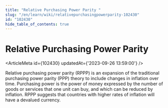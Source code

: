 ```yaml
---
title: "Relative Purchasing Power Parity "
slug: "/en/learn/wiki/relativepurchasingpowerparity-102430"
id: "102430"
hide_table_of_contents: true
---
```



# Relative Purchasing Power Parity 

<ArticleMeta id={102430} updatedAt={'2023-09-26 13:59:00'} />
<div className='border-solid border-b border-t-0 my-4 border-[var(--ifm-color-gray-300)]' />

Relative purchasing power parity (RPPP) is an expansion of the traditional purchasing power parity (PPP) theory to include changes in inflation over time. Purchasing power is the power of money expressed by the number of goods or services that one unit can buy, and which can be reduced by inflation. RPPP suggests that countries with higher rates of inflation will have a devalued currency.
